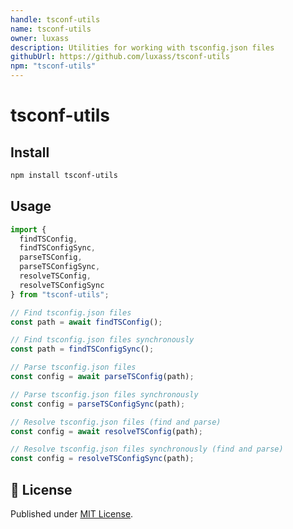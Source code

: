 ```yaml
---
handle: tsconf-utils
name: tsconf-utils
owner: luxass
description: Utilities for working with tsconfig.json files
githubUrl: https://github.com/luxass/tsconf-utils
npm: "tsconf-utils"
---
```


# tsconf-utils




## Install

```bash
npm install tsconf-utils
```

## Usage

```ts
import {
  findTSConfig,
  findTSConfigSync,
  parseTSConfig,
  parseTSConfigSync,
  resolveTSConfig,
  resolveTSConfigSync
} from "tsconf-utils";

// Find tsconfig.json files
const path = await findTSConfig();

// Find tsconfig.json files synchronously
const path = findTSConfigSync();

// Parse tsconfig.json files
const config = await parseTSConfig(path);

// Parse tsconfig.json files synchronously
const config = parseTSConfigSync(path);

// Resolve tsconfig.json files (find and parse)
const config = await resolveTSConfig(path);

// Resolve tsconfig.json files synchronously (find and parse)
const config = resolveTSConfigSync(path);
```

## 📄 License

Published under [MIT License](https://github.com/luxass/tsconf-utils/blob/main/LICENSE).

